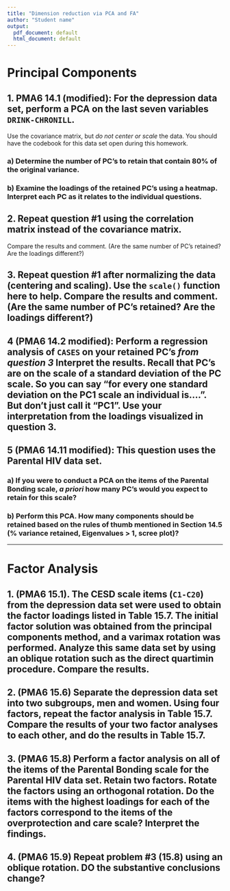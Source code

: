 ```yaml
---
title: "Dimension reduction via PCA and FA"
author: "Student name"
output:
  pdf_document: default
  html_document: default
---
```



# Principal Components

## 1. PMA6 14.1 (modified): For the depression data set, perform a PCA on the last seven variables `DRINK-CHRONILL`. 
Use the covariance matrix, but *do not center or scale* the data. You should have the codebook for this data set open during this homework. 


### a) Determine the number of PC's to retain that contain 80% of the original variance. 


### b) Examine the loadings of the retained PC's using a heatmap. Interpret each PC as it relates to the individual questions. 


## 2. Repeat question #1 using the correlation matrix instead of the covariance matrix. 
Compare the results and comment. (Are the same number of PC's retained? Are the loadings different?)


## 3. Repeat question #1 after normalizing the data (centering and scaling). Use the `scale()` function here to help. Compare the results and comment. (Are the same number of PC's retained? Are the loadings different?)



## 4 (PMA6 14.2 modified): Perform a regression analysis of `CASES` on your retained PC's *from question 3* Interpret the results. Recall that PC's are on the scale of a standard deviation of the PC scale. So you can say "for every one standard deviation on the PC1 scale an individual is.... ". But don't just call it "PC1". Use your interpretation from the loadings visualized in question 3. 



## 5 (PMA6 14.11 modified): This question uses the Parental HIV data set. 
### a) If you were to conduct a PCA on the items of the Parental Bonding scale, _a priori_ how many PC's would you expect to retain for this scale? 


### b) Perform this PCA. How many components should be retained based on the rules of thumb mentioned in Section 14.5 (% variance retained, Eigenvalues > 1, scree plot)?

----

# Factor Analysis

## 1. (PMA6 15.1). The CESD scale items (`C1-C20`) from the depression data set were used to obtain the factor loadings listed in Table 15.7. The initial factor solution was obtained from the principal components method, and a varimax rotation was performed. Analyze this same data set by using an oblique rotation such as the direct quartimin procedure. Compare the results. 


## 2. (PMA6 15.6) Separate the depression data set into two subgroups, men and women. Using four factors, repeat the factor analysis in Table 15.7. Compare the results of your two factor analyses to each other, and do the results in Table 15.7. 


## 3. (PMA6 15.8) Perform a factor analysis on all of the items of the Parental Bonding scale for the Parental HIV data set. Retain two factors. Rotate the factors using an orthogonal rotation. Do the items with the highest loadings for each of the factors correspond to the items of the overprotection and care scale? Interpret the findings. 


## 4. (PMA6 15.9) Repeat problem #3 (15.8) using an oblique rotation. DO the substantive conclusions change? 




